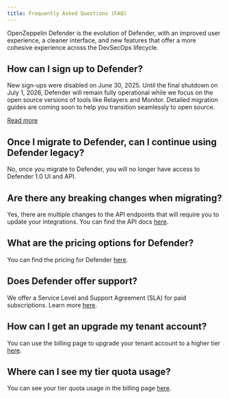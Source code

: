 ```yaml
---
title: Frequently Asked Questions (FAQ)
---
```


OpenZeppelin Defender is the evolution of Defender, with an improved user experience, a cleaner interface, and new features that offer a more cohesive experience across the DevSecOps lifecycle.

## How can I sign up to Defender?

New sign-ups were disabled on June 30, 2025. Until the final shutdown on July 1, 2026, Defender will remain fully operational while we focus on the open source versions of tools like Relayers and Monitor. Detailed migration guides are coming soon to help you transition seamlessly to open source.

[Read more](https://blog.openzeppelin.com/doubling-down-on-open-source-and-phasing-out-defender)

## Once I migrate to Defender, can I continue using Defender legacy?

No, once you migrate to Defender, you will no longer have access to Defender 1.0 UI and API.

## Are there any breaking changes when migrating?

Yes, there are multiple changes to the API endpoints that will require you to update your integrations. You can find the API docs [here](https://www.api-docs.defender.openzeppelin.com/#defender-sdk).

## What are the pricing options for Defender?

You can find the pricing for Defender [here](https://www.openzeppelin.com/pricing).

## Does Defender offer support?

We offer a Service Level and Support Agreement (SLA) for paid subscriptions. Learn more [here](index#sla).

## How can I get an upgrade my tenant account?

You can use the billing page to upgrade your tenant account to a higher tier [here](https://defender.openzeppelin.com/v2/#/billing/).

## Where can I see my tier quota usage?

You can see your tier quota usage in the billing page [here](https://defender.openzeppelin.com/v2/#/billing/usage).
